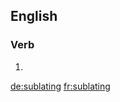 ==English==

===Verb===
{{head|en}}

# {{present participle of|sublate|lang=en}}

[[de:sublating]]
[[fr:sublating]]